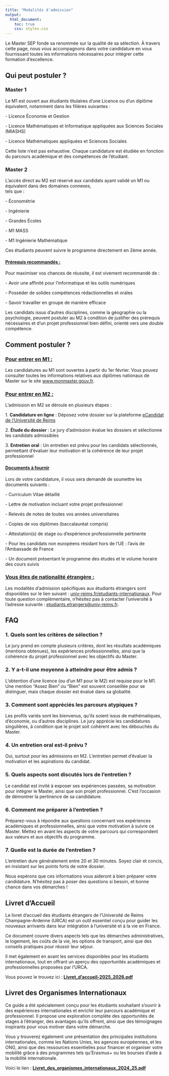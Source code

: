 ```yaml
---
title: "Modalités d'admission"
output:
  html_document:
    toc: true
    css: styles.css
---
```


Le Master SEP fonde sa renommée sur la qualité de sa sélection. À travers cette page, nous vous accompagnons dans votre candidature en vous fournissant toutes les informations nécessaires pour intégrer cette formation d’excellence.

## Qui peut postuler ?

### Master 1

Le M1 est ouvert aux étudiants titulaires d’une Licence ou d’un diplôme équivalent, notamment dans les filières suivantes :

\- Licence Économie et Gestion

\- Licence Mathématiques et Informatique appliquées aux Sciences Sociales (MIASHS)

\- Licence Mathématiques appliquées et Sciences Sociales

Cette liste n’est pas exhaustive. Chaque candidature est étudiée en fonction du parcours académique et des compétences de l’étudiant.

### Master 2

L’accès direct au M2 est réservé aux candidats ayant validé un M1 ou équivalent dans des domaines connexes,\
tels que :

\- Économétrie

\- Ingénierie

\- Grandes Écoles

\- M1 MASS

\- M1 Ingénierie Mathématique

Ces étudiants peuvent suivre le programme directement en 2ème année.

#### [**Prérequis recommandés :**]{.underline}

Pour maximiser vos chances de réussite, il est vivement recommandé de :

\- Avoir une affinité pour l’informatique et les outils numériques

\- Posséder de solides compétences rédactionnelles et orales

\- Savoir travailler en groupe de manière efficace

Les candidats issus d’autres disciplines, comme la géographie ou la psychologie, peuvent postuler au M2 à condition de justifier des prérequis nécessaires et d’un projet professionnel bien défini, orienté vers une double compétence.

## Comment postuler ?

### [**Pour entrer en M1 :**]{.underline}

Les candidatures au M1 sont ouvertes à partir du 1er février. Vous pouvez consulter toutes les informations relatives aux diplômes nationaux de Master sur le site [www.monmaster.gouv.fr](http://www.monmaster.gouv.fr).

### [**Pour entrer en M2 :**]{.underline}

L’admission en M2 se déroule en plusieurs étapes :

1\. **Candidature en ligne** : Déposez votre dossier sur la plateforme [eCandidat de l’Université de Reims](https://candidatures.univ-reims.fr/candidat/#!accueilView)

2\. **Étude du dossier** : Le jury d’admission évalue les dossiers et sélectionne les candidats admissibles

3\. **Entretien oral** : Un entretien est prévu pour les candidats sélectionnés, permettant d’évaluer leur motivation et la cohérence de leur projet professionnel

#### [**Documents à fournir**]{.underline}

Lors de votre candidature, il vous sera demandé de soumettre les documents suivants :

\- Curriculum Vitae détaillé

\- Lettre de motivation incluant votre projet professionnel

\- Relevés de notes de toutes vos années universitaires

\- Copies de vos diplômes (baccalauréat compris)

\- Attestation(s) de stage ou d’expérience professionnelle pertinente

\- Pour les candidats non européens résidant hors de l’UE : l’avis de l’Ambassade de France

\- Un document présentant le programme des études et le volume horaire des cours suivis

### [**Vous êtes de nationalité étrangère :**]{.underline}

Les modalités d’admission spécifiques aux étudiants étrangers sont disponibles sur le lien suivant : [univ-reims.fr/etudiants-internationaux](http://www.univ-reims.fr/etudiants-internationaux). Pour toute question complémentaire, n’hésitez pas à contacter l’université à l’adresse suivante : [etudiants.etrangers\@univ-reims.fr](mailto:etudiants.etrangers@univ-reims.fr).

## FAQ

### **1. Quels sont les critères de sélection ?**

Le jury prend en compte plusieurs critères, dont les résultats académiques (mentions obtenues), les expériences professionnelles, ainsi que la cohérence du projet professionnel avec les objectifs du Master.

### **2. Y a-t-il une moyenne à atteindre pour être admis ?**

L’obtention d’une licence (ou d’un M1 pour le M2) est requise pour le M1. Une mention "Assez Bien" ou "Bien" est souvent conseillée pour se distinguer, mais chaque dossier est évalué dans sa globalité.

### **3. Comment sont appréciés les parcours atypiques ?**

Les profils variés sont les bienvenus, qu’ils soient issus de mathématiques, d’économie, ou d’autres disciplines. Le jury apprécie les candidatures singulières, à condition que le projet soit cohérent avec les débouchés du Master.

### **4. Un entretien oral est-il prévu ?**

Oui, surtout pour les admissions en M2. L’entretien permet d’évaluer la motivation et les aspirations du candidat.

### **5. Quels aspects sont discutés lors de l’entretien ?**

Le candidat est invité à exposer ses expériences passées, sa motivation pour intégrer le Master, ainsi que son projet professionnel. C’est l’occasion de démontrer la pertinence de sa candidature.

### **6. Comment me préparer à l’entretien ?**

Préparez-vous à répondre aux questions concernant vos expériences académiques et professionnelles, ainsi que votre motivation à suivre ce Master. Mettez en avant les aspects de votre parcours qui correspondent aux valeurs et aux objectifs du programme.

### **7. Quelle est la durée de l’entretien ?**

L’entretien dure généralement entre 20 et 30 minutes. Soyez clair et concis, en insistant sur les points forts de votre dossier.

Nous espérons que ces informations vous aideront à bien préparer votre candidature. N’hésitez pas à poser des questions si besoin, et bonne chance dans vos démarches !

## Livret d'Accueil

Le livret d'accueil des étudiants étrangers de l'Université de Reims Champagne-Ardenne (URCA) est un outil essentiel conçu pour guider les nouveaux arrivants dans leur intégration à l'université et à la vie en France.

Ce document couvre divers aspects tels que les démarches administratives, le logement, les coûts de la vie, les options de transport, ainsi que des conseils pratiques pour réussir leur séjour.

Il met également en avant les services disponibles pour les étudiants internationaux, tout en offrant un aperçu des opportunités académiques et professionnelles proposées par l'URCA.

Vous pouvez le trouvez ici : [**Livret_d'accueil-2025_2026.pdf**](Livret_d'accueil-2025_2026.pdf)

## Livret des Organismes Internationaux

Ce guide a été spécialement conçu pour les étudiants souhaitant s'ouvrir à des expériences internationales et enrichir leur parcours académique et professionnel. Il propose une exploration complète des opportunités de stages à l’étranger, des avantages qu’ils offrent, ainsi que des témoignages inspirants pour vous motiver dans votre démarche.

Vous y trouverez également une présentation des principales institutions internationales, comme les Nations Unies, les agences européennes, et les ONG, ainsi que des ressources essentielles pour financer et organiser votre mobilité grâce à des programmes tels qu’Erasmus+ ou les bourses d’aide à la mobilité internationale.

Voici le lien : [**Livret_des_organismes_internationaux_2024_25.pdf**](Livret_des_organismes_internationaux_2024_25.pdf)
